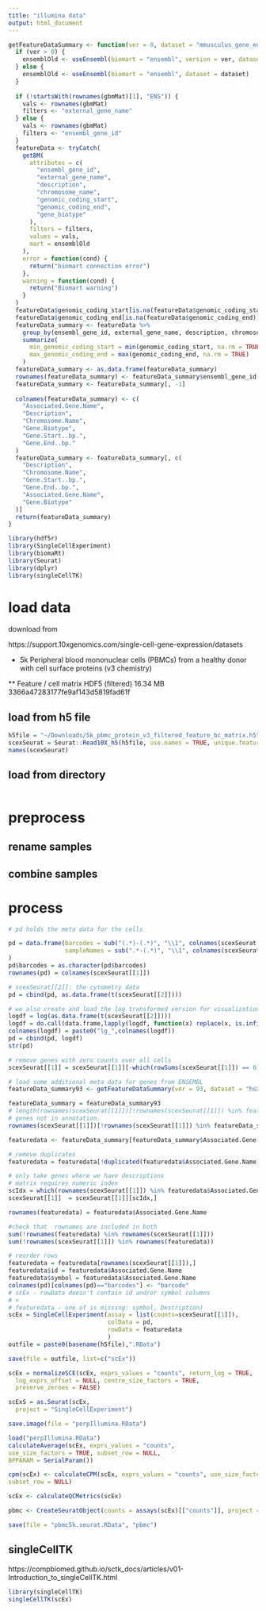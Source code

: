 ```yaml
---
title: "illumina data"
output: html_document
---
```


```r
getFeatureDataSummary <- function(ver = 0, dataset = "mmusculus_gene_ensembl", gbmMat = gbmMat) {
  if (ver > 0) {
    ensemblOld <- useEnsembl(biomart = "ensembl", version = ver, dataset = dataset)
  } else {
    ensemblOld <- useEnsembl(biomart = "ensembl", dataset = dataset)
  }
  
  if (!startsWith(rownames(gbmMat)[1], "ENS")) {
    vals <- rownames(gbmMat)
    filters <- "external_gene_name"
  } else {
    vals <- rownames(gbmMat)
    filters <- "ensembl_gene_id"
  }
  featureData <- tryCatch(
    getBM(
      attributes = c(
        "ensembl_gene_id",
        "external_gene_name",
        "description",
        "chromosome_name",
        "genomic_coding_start",
        "genomic_coding_end",
        "gene_biotype"
      ),
      filters = filters,
      values = vals,
      mart = ensemblOld
    ),
    error = function(cond) {
      return("biomart connection error")
    },
    warning = function(cond) {
      return("Biomart warning")
    }
  )
  featureData$genomic_coding_start[is.na(featureData$genomic_coding_start)] <- 0
  featureData$genomic_coding_end[is.na(featureData$genomic_coding_end)] <- 0
  featureData_summary <- featureData %>%
    group_by(ensembl_gene_id, external_gene_name, description, chromosome_name, gene_biotype) %>%
    summarize(
      min_genomic_coding_start = min(genomic_coding_start, na.rm = TRUE),
      max_genomic_coding_end = max(genomic_coding_end, na.rm = TRUE)
    )
  featureData_summary <- as.data.frame(featureData_summary)
  rownames(featureData_summary) <- featureData_summary$ensembl_gene_id
  featureData_summary <- featureData_summary[, -1]
  
  colnames(featureData_summary) <- c(
    "Associated.Gene.Name",
    "Description",
    "Chromosome.Name",
    "Gene.Biotype",
    "Gene.Start..bp.",
    "Gene.End..bp."
  )
  featureData_summary <- featureData_summary[, c(
    "Description",
    "Chromosome.Name",
    "Gene.Start..bp.",
    "Gene.End..bp.",
    "Associated.Gene.Name",
    "Gene.Biotype"
  )]
  return(featureData_summary)
}
```



```r
library(hdf5r)
library(SingleCellExperiment)
library(biomaRt)
library(Seurat)
library(dplyr)
library(singleCellTK)
```

# load data

download from

https://support.10xgenomics.com/single-cell-gene-expression/datasets

* 5k Peripheral blood mononuclear cells (PBMCs) from a healthy donor with cell surface proteins (v3 chemistry)

** Feature / cell matrix HDF5 (filtered)	16.34 MB	3366a47283177fe9af143d5819fad61f

## load from h5 file
```r

h5file = "~/Downloads/5k_pbmc_protein_v3_filtered_feature_bc_matrix.h5"
scexSeurat = Seurat::Read10X_h5(h5file, use.names = TRUE, unique.features = TRUE)
names(scexSeurat)

```


## load from directory 
```r

```

# preprocess

## rename samples

## combine samples

# process

```r
# pd holds the meta data for the cells

pd = data.frame(barcodes = sub("(.*)-(.*)", "\\1", colnames(scexSeurat[[1]])),
                sampleNames = sub(".*-(.*)", "\\1", colnames(scexSeurat[[1]]))
)
pd$barcodes = as.character(pd$barcodes)
rownames(pd) = colnames(scexSeurat[[1]])

# scexSeurat[[2]]: the cytometry data
pd = cbind(pd, as.data.frame(t(scexSeurat[[2]])))

# we also create and load the log transformed version for visualization purposes.
logdf = log(as.data.frame(t(scexSeurat[[2]])))
logdf = do.call(data.frame,lapply(logdf, function(x) replace(x, is.infinite(x),0)))
colnames(logdf) = paste0("lg_",colnames(logdf))
pd = cbind(pd, logdf)
str(pd)

# remove genes with zero counts over all cells
scexSeurat[[1]] = scexSeurat[[1]][-which(rowSums(scexSeurat[[1]]) == 0),]

# load some additional meta data for genes from ENSEMBL
featureData_summary93 <- getFeatureDataSummary(ver = 93, dataset = "hsapiens_gene_ensembl", gbmMat = scexSeurat[[1]])

featureData_summary = featureData_summary93
# length(rownames(scexSeurat[[1]])[!rownames(scexSeurat[[1]]) %in% featureData_summary$Associated.Gene.Name ])
# genes not in annotation.
rownames(scexSeurat[[1]])[!rownames(scexSeurat[[1]]) %in% featureData_summary$Associated.Gene.Name ]

featuredata <- featureData_summary[featureData_summary$Associated.Gene.Name %in% rownames(scexSeurat[[1]]), ]

# remove duplicates
featuredata = featuredata[!duplicated(featuredata$Associated.Gene.Name),]

# only take genes where we have descriptions
# matrix requires numeric index
scIdx = which(rownames(scexSeurat[[1]]) %in% featuredata$Associated.Gene.Name )
scexSeurat[[1]]  = scexSeurat[[1]][scIdx,]

rownames(featuredata) = featuredata$Associated.Gene.Name

#check that  rownames are included in both
sum(!rownames(featuredata) %in% rownames(scexSeurat[[1]]))
sum(!rownames(scexSeurat[[1]]) %in% rownames(featuredata))

# reorder rows
featuredata = featuredata[rownames(scexSeurat[[1]]),]
featuredata$id = featuredata$Associated.Gene.Name
featuredata$symbol = featuredata$Associated.Gene.Name
colnames(pd)[colnames(pd)=="barcodes"] <- "barcode"
# scEx - rowData doesn't contain id and/or symbol columns
# ×
# featuredata - one of is missing: symbol, Description)
scEx = SingleCellExperiment(assay = list(counts=scexSeurat[[1]]),
                            colData = pd,
                            rowData = featuredata
                            )
outfile = paste0(basename(h5file),".RData")

save(file = outfile, list=c("scEx"))

scEx = normalizeSCE(scEx, exprs_values = "counts", return_log = TRUE,
  log_exprs_offset = NULL, centre_size_factors = TRUE,
  preserve_zeroes = FALSE)

scExS = as.Seurat(scEx, 
  project = "SingleCellExperiment")

save.image(file = "perpIllumina.RData")

```


```r
load("perpIllumina.RData")
calculateAverage(scEx, exprs_values = "counts",
use_size_factors = TRUE, subset_row = NULL,
BPPARAM = SerialParam())

cpm(scEx) <- calculateCPM(scEx, exprs_values = "counts", use_size_factors = TRUE,
subset_row = NULL)

scEx <- calculateQCMetrics(scEx)

```

```r
pbmc <- CreateSeuratObject(counts = assays(scEx)[["counts"]], project = "scCourse2019", min.cells = 3, min.features = 200)

save(file = "pbmc5k.seurat.RData", "pbmc")

```

## singleCellTK

https://compbiomed.github.io/sctk_docs/articles/v01-Introduction_to_singleCellTK.html

```r
library(singleCellTK)
singleCellTK(scEx)

```

